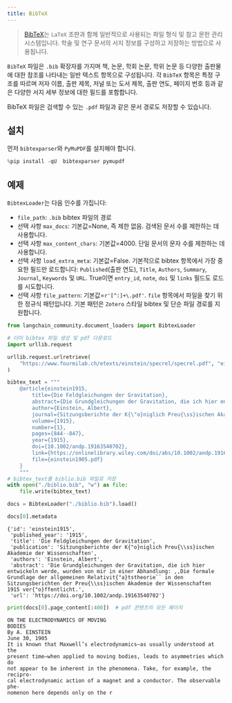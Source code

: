 ```yaml
---
title: BibTeX
---
```


>[BibTeX](https://www.ctan.org/pkg/bibtex)는 `LaTeX` 조판과 함께 일반적으로 사용되는 파일 형식 및 참고 문헌 관리 시스템입니다. 학술 및 연구 문서의 서지 정보를 구성하고 저장하는 방법으로 사용됩니다.

`BibTeX` 파일은 `.bib` 확장자를 가지며 책, 논문, 학회 논문, 학위 논문 등 다양한 출판물에 대한 참조를 나타내는 일반 텍스트 항목으로 구성됩니다. 각 `BibTeX` 항목은 특정 구조를 따르며 저자 이름, 출판 제목, 저널 또는 도서 제목, 출판 연도, 페이지 번호 등과 같은 다양한 서지 세부 정보에 대한 필드를 포함합니다.

BibTeX 파일은 검색할 수 있는 `.pdf` 파일과 같은 문서 경로도 저장할 수 있습니다.

## 설치

먼저 `bibtexparser`와 `PyMuPDF`를 설치해야 합니다.

```python
%pip install -qU  bibtexparser pymupdf
```

## 예제

`BibtexLoader`는 다음 인수를 가집니다:

- `file_path`: `.bib` bibtex 파일의 경로
- 선택 사항 `max_docs`: 기본값=None, 즉 제한 없음. 검색된 문서 수를 제한하는 데 사용합니다.
- 선택 사항 `max_content_chars`: 기본값=4000. 단일 문서의 문자 수를 제한하는 데 사용합니다.
- 선택 사항 `load_extra_meta`: 기본값=False. 기본적으로 bibtex 항목에서 가장 중요한 필드만 로드합니다: `Published`(출판 연도), `Title`, `Authors`, `Summary`, `Journal`, `Keywords` 및 `URL`. True이면 `entry_id`, `note`, `doi` 및 `links` 필드도 로드를 시도합니다.
- 선택 사항 `file_pattern`: 기본값=`r'[^:]+\.pdf'`. `file` 항목에서 파일을 찾기 위한 정규식 패턴입니다. 기본 패턴은 `Zotero` 스타일 bibtex 및 단순 파일 경로를 지원합니다.

```python
from langchain_community.document_loaders import BibtexLoader
```

```python
# 더미 bibtex 파일 생성 및 pdf 다운로드
import urllib.request

urllib.request.urlretrieve(
    "https://www.fourmilab.ch/etexts/einstein/specrel/specrel.pdf", "einstein1905.pdf"
)

bibtex_text = """
    @article{einstein1915,
        title={Die Feldgleichungen der Gravitation},
        abstract={Die Grundgleichungen der Gravitation, die ich hier entwickeln werde, wurden von mir in einer Abhandlung: ,,Die formale Grundlage der allgemeinen Relativit{\"a}tstheorie`` in den Sitzungsberichten der Preu{\ss}ischen Akademie der Wissenschaften 1915 ver{\"o}ffentlicht.},
        author={Einstein, Albert},
        journal={Sitzungsberichte der K{\"o}niglich Preu{\ss}ischen Akademie der Wissenschaften},
        volume={1915},
        number={1},
        pages={844--847},
        year={1915},
        doi={10.1002/andp.19163540702},
        link={https://onlinelibrary.wiley.com/doi/abs/10.1002/andp.19163540702},
        file={einstein1905.pdf}
    }
    """
# bibtex_text를 biblio.bib 파일로 저장
with open("./biblio.bib", "w") as file:
    file.write(bibtex_text)
```

```python
docs = BibtexLoader("./biblio.bib").load()
```

```python
docs[0].metadata
```

```output
{'id': 'einstein1915',
 'published_year': '1915',
 'title': 'Die Feldgleichungen der Gravitation',
 'publication': 'Sitzungsberichte der K{"o}niglich Preu{\\ss}ischen Akademie der Wissenschaften',
 'authors': 'Einstein, Albert',
 'abstract': 'Die Grundgleichungen der Gravitation, die ich hier entwickeln werde, wurden von mir in einer Abhandlung: ,,Die formale Grundlage der allgemeinen Relativit{"a}tstheorie`` in den Sitzungsberichten der Preu{\\ss}ischen Akademie der Wissenschaften 1915 ver{"o}ffentlicht.',
 'url': 'https://doi.org/10.1002/andp.19163540702'}
```

```python
print(docs[0].page_content[:400])  # pdf 콘텐츠의 모든 페이지
```

```output
ON THE ELECTRODYNAMICS OF MOVING
BODIES
By A. EINSTEIN
June 30, 1905
It is known that Maxwell’s electrodynamics—as usually understood at the
present time—when applied to moving bodies, leads to asymmetries which do
not appear to be inherent in the phenomena. Take, for example, the recipro-
cal electrodynamic action of a magnet and a conductor. The observable phe-
nomenon here depends only on the r
```
